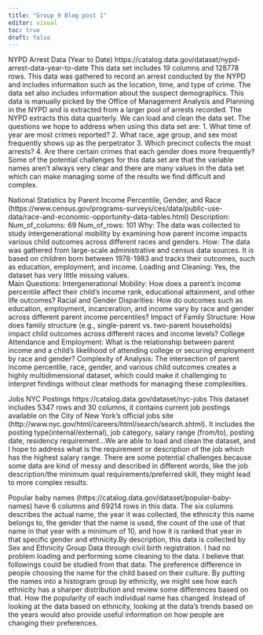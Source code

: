 ---
title: "Group 9 Blog post 1"
editor: visual
toc: true
draft: false
---

NYPD Arrest Data (Year to Date) https://catalog.data.gov/dataset/nypd-arrest-data-year-to-date This data set includes 19 columns and 128778 rows. This data was gathered to record an arrest conducted by the NYPD and includes information such as the location, time, and type of crime. The data set also includes information about the suspect demographics. This data is manually picked by the Office of Management Analysis and Planning in the NYPD and is extracted from a larger pool of arrests recorded. The NYPD extracts this data quarterly. We can load and clean the data set. The questions we hope to address when using this data set are: 1. What time of year are most crimes reported? 2. What race, age group, and sex most frequently shows up as the perpetrator 3. Which precinct collects the most arrests? 4. Are there certain crimes that each gender does more frequently? Some of the potential challenges for this data set are that the variable names aren't always very clear and there are many values in the data set which can make managing some of the results we find difficult and complex.

National Statistics by Parent Income Percentile, Gender, and Race (https://www.census.gov/programs-surveys/ces/data/public-use-data/race-and-economic-opportunity-data-tables.html) Description: Num_of_columns: 69 Num_of_rows: 101 Why: The data was collected to study intergenerational mobility by examining how parent income impacts various child outcomes across different races and genders. How: The data was gathered from large-scale administrative and census data sources. It is based on children born between 1978-1983 and tracks their outcomes, such as education, employment, and income. Loading and Cleaning: Yes, the dataset has very little missing values.\
Main Questions: Intergenerational Mobility: How does a parent's income percentile affect their child's income rank, educational attainment, and other life outcomes? Racial and Gender Disparities: How do outcomes such as education, employment, incarceration, and income vary by race and gender across different parent income percentiles? Impact of Family Structure: How does family structure (e.g., single-parent vs. two-parent households) impact child outcomes across different races and income levels? College Attendance and Employment: What is the relationship between parent income and a child's likelihood of attending college or securing employment by race and gender? Complexity of Analysis: The intersection of parent income percentile, race, gender, and various child outcomes creates a highly multidimensional dataset, which could make it challenging to interpret findings without clear methods for managing these complexities.

Jobs NYC Postings https://catalog.data.gov/dataset/nyc-jobs This dataset includes 5347 rows and 30 columns, it contains current job postings available on the City of New York's official jobs site (http://www.nyc.gov/html/careers/html/search/search.shtml). It includes the posting type(internal/external), job category, salary range (from/to), posting date, residency requirement...We are able to load and clean the dataset, and I hope to address what is the requirement or description of the job which has the highest salary range. There are some potential challenges because some data are kind of messy and described in different words, like the job description/the minimum qual requirements/preferred skill, they might lead to more complex results.

Popular baby names (https://catalog.data.gov/dataset/popular-baby-names) have 6 columns and 69214 rows in this data. The six columns describes the actual name, the year it was collected, the ethnicity this name belongs to, the gender that the name is used, the count of the use of that name in that year with a minimum of 10, and how it is ranked that year in that specific gender and ethnicity.By description, this data is collected by Sex and Ethnicity Group Data through civil birth registration. I had no problem loading and performing some cleaning to the data. I believe that followings could be studied from that data: The preference difference in people choosing the name for the child based on their culture. By putting the names into a histogram group by ethnicity, we might see how each ethnicity has a sharper distribution and review some differences based on that. How the popularity of each individual name has changed. Instead of looking at the data based on ethnicity, looking at the data's trends based on the years would also provide useful information on how people are changing their preferences.

